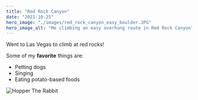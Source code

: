 ```yaml
---
title: "Red Rock Canyon"
date: "2021-10-25"
hero_image: "./images/red_rock_canyon_easy_boulder.JPG"
hero_image_alt: "Me climbing an easy overhung route in Red Rock Canyon"
---
```


Went to Las Vegas to climb at red rocks!

Some of my **favorite** things are:
* Petting dogs
* Singing
* Eating potato-based foods

![Hopper The Rabbit](../../src/images/mountains.jpg)
